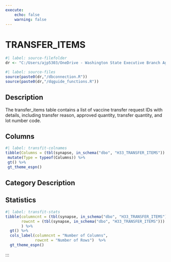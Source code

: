 ```yaml
---
execute:
    echo: false
    warning: false
---
```


# TRANSFER_ITEMS {.unnumbered}

```r
#| label: source-filefolder
dr <- "C:/Users/ajp5303/OneDrive - Washington State Executive Branch Agencies/source_scripts"
```

```r
#| label: source-files
source(paste0(dr,"/dbconnection.R"))
source(paste0(dr,"/dqguide_functions.R"))
```

## Description

The transfer_items table contains a list of vaccine transfer request IDs with details, including transfer reason, approved quantity, transfer quantity, and lot number code.

## Columns

```r
#| label: transfit-colnames
tibble(Columns = (tbl(synapse, in_schema("dbo", "H33_TRANSFER_ITEMS")) %>% colnames())) %>%
 mutate(Type = typeof(Columns)) %>%
 gt() %>%
 gt_theme_espn()
```

## Category Description

## Statistics

```r
#| label: transfit-stats
tibble(columncnt = (tbl(synapse, in_schema("dbo", "H33_TRANSFER_ITEMS")) %>% ncol()),
       rowcnt = (tbl(synapse, in_schema("dbo", "H33_TRANSFER_ITEMS"))) %>% nrow2()
       ) %>%
  gt() %>%
  cols_label(columncnt = "Number of Columns",
             rowcnt = "Number of Rows")  %>%
  gt_theme_espn()
```

:::
